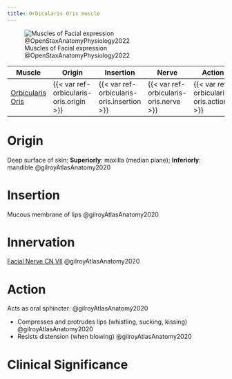 ```yaml
---
title: Orbicularis Oris muscle
---
```


![Muscles of Facial expression @OpenStaxAnatomyPhysiology2022](/The Archive/Images/OpenStax Anatomy and Physiology 2e/fig11.7 Muscles of Facial Expression.jpeg){#fig-openstax-fig11.7}

| Muscle  | Origin | Insertion | Nerve | Action |
|------|--------|-------|----------|--------|
| [Orbicularis Oris]({{< var ref-orbicularis-oris.path >}}) | {{< var ref-orbicularis-oris.origin >}} | {{< var ref-orbicularis-oris.insertion >}} | {{< var ref-orbicularis-oris.nerve >}} | {{< var ref-orbicularis-oris.action >}} |

# Origin {#origin}
Deep surface of skin; **Superiorly**: maxilla (median plane); **Inferiorly**: mandible @gilroyAtlasAnatomy2020

# Insertion {#insertion}
Mucous membrane of lips @gilroyAtlasAnatomy2020

# Innervation {#innervation}

[Facial Nerve CN VII]({{< var ref-cn7.path >}}) @gilroyAtlasAnatomy2020

# Action {#action}
Acts as oral sphincter: @gilroyAtlasAnatomy2020

- Compresses and protrudes lips (whistling, sucking, kissing) @gilroyAtlasAnatomy2020
- Resists distension (when blowing) @gilroyAtlasAnatomy2020

# Clinical Significance